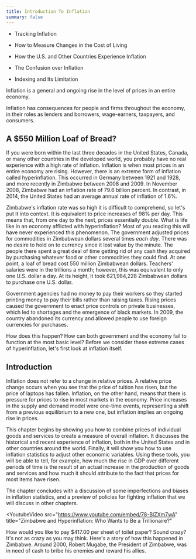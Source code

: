 ```yaml
---
title: Introduction To Inflation
summary: false
---
```


<Info title='In this chapter, you will learn about:'>

- Tracking Inflation

- How to Measure Changes in the Cost of Living

- How the U.S. and Other Countries Experience Inflation
- The Confusion over Inflation

- Indexing and Its Limitation

</Info>

Inflation is a general and ongoing rise in the level of prices in an entire economy.

Inflation has consequences for people and firms throughout the economy, in their roles as lenders and borrowers, wage-earners, taxpayers, and consumers.

## A $550 Million Loaf of Bread?

If you were born within the last three decades in the United States, Canada, or many other countries in the developed world, you probably have no real experience with a high rate of inflation. Inflation is when most prices in an entire economy are rising. However, there is an extreme form of inflation called hyperinflation. This occurred in Germany between 1921 and 1928, and more recently in Zimbabwe between 2008 and 2009. In November 2008, Zimbabwe had an inflation rate of 79.6 billion percent. In contrast, in 2014, the United States had an average annual rate of inflation of 1.6%.

Zimbabwe's inflation rate was so high it is difficult to comprehend, so let's put it into context. It is equivalent to price increases of 98% per day. This means that, from one day to the next, prices essentially double. What is life like in an economy afflicted with hyperinflation? Most of you reading this will have never experienced this phenomenon. The government adjusted prices for commodities in Zimbabwean dollars several times _each day_. There was no desire to hold on to currency since it lost value by the minute. The people there spent a great deal of time getting rid of any cash they acquired by purchasing whatever food or other commodities they could find. At one point, a loaf of bread cost 550 million Zimbabwean dollars. Teachers' salaries were in the trillions a month; however, this was equivalent to only one U.S. dollar a day. At its height, it took 621,984,228 Zimbabwean dollars to purchase one U.S. dollar.

Government agencies had no money to pay their workers so they started printing money to pay their bills rather than raising taxes. Rising prices caused the government to enact price controls on private businesses, which led to shortages and the emergence of black markets. In 2009, the country abandoned its currency and allowed people to use foreign currencies for purchases.

<Callout>
  How does this happen? How can both government and the economy fail to function
  at the most basic level? Before we consider these extreme cases of
  hyperinflation, let's first look at inflation itself.
</Callout>

## Introduction

Inflation does not refer to a change in relative prices. A relative price change occurs when you see that the price of tuition has risen, but the price of laptops has fallen. Inflation, on the other hand, means that there is pressure for prices to rise in most markets in the economy. Price increases in the supply and demand model were one-time events, representing a shift from a previous equilibrium to a new one, but inflation implies an ongoing rise in prices.

This chapter begins by showing you how to combine prices of individual goods and services to create a measure of overall inflation. It discusses the historical and recent experience of inflation, both in the United States and in other countries around the world. Finally, it will show you how to use inflation statistics to adjust other economic variables. Using these tools, you will be able to tell, for example, how much the rise in GDP over different periods of time is the result of an actual increase in the production of goods and services and how much it should attribute to the fact that prices for most items have risen.

The chapter concludes with a discussion of some imperfections and biases in inflation statistics, and a preview of policies for fighting inflation that we will discuss in other chapters.

<YoutubeVideo
  src="https://www.youtube.com/embed/78-BlZXm7wA"
  title="Zimbabwe and Hyperinflation: Who Wants to Be a Trillionaire?"
>

How would you like to pay $417.00 per sheet of toilet paper? Sound crazy? It's not as crazy as you may think. Here's a story of how this happened in Zimbabwe. Around 2000, Robert Mugabe, the President of Zimbabwe, was in need of cash to bribe his enemies and reward his allies.

</YoutubeVideo>
